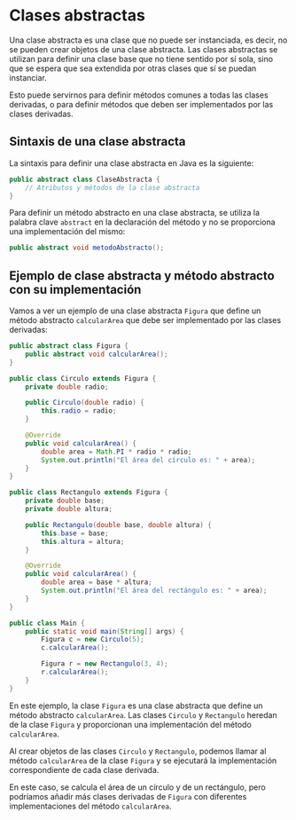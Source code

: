 # Clases abstractas

Una clase abstracta es una clase que no puede ser instanciada, es decir, no se pueden crear objetos de una clase abstracta. Las clases abstractas se utilizan para definir una clase base que no tiene sentido por sí sola, sino que se espera que sea extendida por otras clases que sí se puedan instanciar.  

Esto puede servirnos para definir métodos comunes a todas las clases derivadas, o para definir métodos que deben ser implementados por las clases derivadas.

## Sintaxis de una clase abstracta

La sintaxis para definir una clase abstracta en Java es la siguiente:

```java
public abstract class ClaseAbstracta {
    // Atributos y métodos de la clase abstracta
}
```

Para definir un método abstracto en una clase abstracta, se utiliza la palabra clave `abstract` en la declaración del método y no se proporciona una implementación del mismo:

```java
public abstract void metodoAbstracto();
```

## Ejemplo de clase abstracta y método abstracto con su implementación

Vamos a ver un ejemplo de una clase abstracta `Figura` que define un método abstracto `calcularArea` que debe ser implementado por las clases derivadas:

```java
public abstract class Figura {
    public abstract void calcularArea();
}

public class Circulo extends Figura {
    private double radio;

    public Circulo(double radio) {
        this.radio = radio;
    }

    @Override
    public void calcularArea() {
        double area = Math.PI * radio * radio;
        System.out.println("El área del círculo es: " + area);
    }
}

public class Rectangulo extends Figura {
    private double base;
    private double altura;

    public Rectangulo(double base, double altura) {
        this.base = base;
        this.altura = altura;
    }

    @Override
    public void calcularArea() {
        double area = base * altura;
        System.out.println("El área del rectángulo es: " + area);
    }
}

public class Main {
    public static void main(String[] args) {
        Figura c = new Circulo(5);
        c.calcularArea();

        Figura r = new Rectangulo(3, 4);
        r.calcularArea();
    }
}
```

En este ejemplo, la clase `Figura` es una clase abstracta que define un método abstracto `calcularArea`. Las clases `Circulo` y `Rectangulo` heredan de la clase `Figura` y proporcionan una implementación del método `calcularArea`.  

Al crear objetos de las clases `Circulo` y `Rectangulo`, podemos llamar al método `calcularArea` de la clase `Figura` y se ejecutará la implementación correspondiente de cada clase derivada.  

En este caso, se calcula el área de un círculo y de un rectángulo, pero podríamos añadir más clases derivadas de `Figura` con diferentes implementaciones del método `calcularArea`.    

